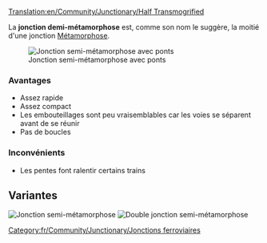 [[Translation:en/Community/Junctionary/Half Transmogrified]]
{{fr/Community/Junctionary/Menu de Croisements}}

La '''jonction demi-métamorphose''' est, comme son nom le suggère, la moitié d'une jonction [[fr/Community/Junctionary/Métamorphose|Métamorphose]].

[[File:en/Community/Junctionary/Ttd.half.transmogrified.variant.png|frame|none|Jonction semi-métamorphose avec ponts]]

===Avantages===
*Assez rapide
*Assez compact
*Les embouteillages sont peu vraisemblables car les voies se séparent avant de se réunir
*Pas de boucles

===Inconvénients===
*Les pentes font ralentir certains trains

==Variantes==
[[File:en/Community/Junctionary/Ttd.half.transmogrified.original.png|frame|none|Jonction semi-métamorphose]]
[[File:en/Community/Junctionary/Ttd.dual.half.transmogrified.png|frame|none|Double jonction semi-métamorphose]]
[[Category:fr/Community/Junctionary/Jonctions ferroviaires]]
